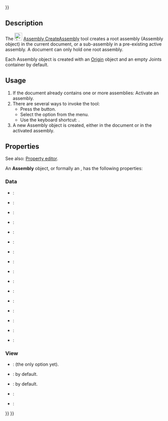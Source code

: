 <languages/>
{{UnfinishedDocu{{#translation:}}}}
<translate>

<!--T:1-->
{{Docnav
|
|[[Assembly_InsertLink|InsertLink]]
|[[Assembly_Workbench|Assembly]]
|IconL=
|IconR=Assembly_InsertLink.svg
|IconC=Workbench_Assembly.svg
}}

<!--T:2-->
{{GuiCommand
|Name=Assembly CreateAssembly
|MenuLocation=Assembly → Create Assembly
|Workbenches=[[Assembly_Workbench|Assembly]]
|Shortcut={{KEY|A}}
|Version=1.0
|SeeAlso=
}}

==Description== <!--T:3-->

<!--T:4-->
The [[Image:Assembly_CreateAssembly.svg|24px]] [[Assembly_CreateAssembly|Assembly CreateAssembly]] tool creates a root assembly (Assembly object) in the current document, or a sub-assembly in a pre-existing active assembly. A document can only hold one root assembly.

<!--T:5-->
Each Assembly object is created with an [[App_OriginGroupExtension|Origin]] object and an empty Joints container by default.

==Usage== <!--T:6-->

<!--T:7-->
# If the document already contains one or more assemblies: Activate an assembly. 
# There are several ways to invoke the tool:
#* Press the {{Button|[[Image:Assembly_CreateAssembly.svg|16px]] [[Assembly_CreateAssembly|Create Assembly]]}} button.
#* Select the {{MenuCommand|Assembly → [[Image:Assembly_CreateAssembly.svg|16px]] Create Assembly}} option from the menu.
#* Use the keyboard shortcut: {{KEY|A}}.
# A new Assembly object is created, either in the document or in the activated assembly.

==Properties== <!--T:8-->

<!--T:9-->
See also: [[Property_editor|Property editor]].

<!--T:10-->
An '''Assembly''' object, or formally an {{Incode|Assembly::AssemblyObject}}, has the following properties:

===Data=== <!--T:11-->

<!--T:12-->
{{TitleProperty|Base}}

<!--T:13-->
* {{PropertyData|Type|String}}:
* {{PropertyData|Material|Link}}:
* {{PropertyData|Meta|Map|Hidden}}:
* {{PropertyData|Id|String}}:
* {{PropertyData|Uid|UUID|Hidden}}:
* {{PropertyData|License|String}}:
* {{PropertyData|License URL|String}}:
* {{PropertyData|Color|Color}}:
* {{PropertyData|Placement|Placement}}:
* {{PropertyData|Label|String}}:
* {{PropertyData|Label2|String|Hidden}}:
* {{PropertyData|Expression Engine|ExpressionEngine|Hidden}}:
* {{PropertyData|Visibility|Bool|Hidden}}:
* {{PropertyData|Origin|Link|Hidden}}:
* {{PropertyData|Group|LinkList}}:
* {{PropertyData|_ Group Touched|Bool|Hidden}}:

===View=== <!--T:14-->

<!--T:15-->
{{TitleProperty|Display Options}}

<!--T:16-->
* {{PropertyView|Display Mode|Enumeration}}: {{value|Group}} (the only option yet).
* {{PropertyView|Show In Tree|Bool}}: {{value|true}} by default.
* {{PropertyView|Visibility|Bool}}: {{value|true}} by default.

<!--T:17-->
{{TitleProperty|Selection}}

<!--T:18-->
* {{PropertyView|On Top When Selected|Enumeration}}:
* {{PropertyView|Selection Style|Enumeration}}:


<!--T:19-->
{{Docnav
|
|[[Assembly_InsertLink|InsertLink]]
|[[Assembly_Workbench|Assembly]]
|IconL=
|IconR=Assembly_InsertLink.svg
|IconC=Workbench_Assembly.svg
}}

</translate>
{{Assembly_Tools_navi{{#translation:}}}}
{{Userdocnavi{{#translation:}}}}